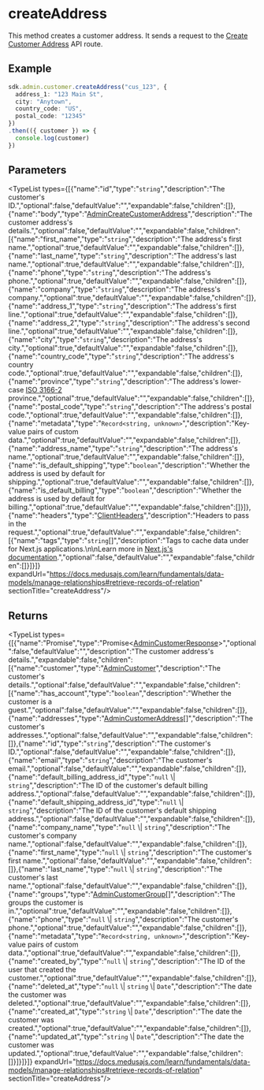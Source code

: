 
# createAddress

This method creates a customer address. It sends a request to the
[Create Customer Address](https://docs.medusajs.com/api/admin#customers\_postcustomersidaddresses)
API route.

## Example

```ts
sdk.admin.customer.createAddress("cus_123", {
  address_1: "123 Main St",
  city: "Anytown",
  country_code: "US",
  postal_code: "12345"
})
.then(({ customer }) => {
  console.log(customer)
})
```

## Parameters

<TypeList types={[{"name":"id","type":"`string`","description":"The customer's ID.","optional":false,"defaultValue":"","expandable":false,"children":[]},{"name":"body","type":"[AdminCreateCustomerAddress](../../../../../types/HttpTypes/interfaces/types.HttpTypes.AdminCreateCustomerAddress/page.mdx)","description":"The customer address's details.","optional":false,"defaultValue":"","expandable":false,"children":[{"name":"first_name","type":"`string`","description":"The address's first name.","optional":true,"defaultValue":"","expandable":false,"children":[]},{"name":"last_name","type":"`string`","description":"The address's last name.","optional":true,"defaultValue":"","expandable":false,"children":[]},{"name":"phone","type":"`string`","description":"The address's phone.","optional":true,"defaultValue":"","expandable":false,"children":[]},{"name":"company","type":"`string`","description":"The address's company.","optional":true,"defaultValue":"","expandable":false,"children":[]},{"name":"address_1","type":"`string`","description":"The address's first line.","optional":true,"defaultValue":"","expandable":false,"children":[]},{"name":"address_2","type":"`string`","description":"The address's second line.","optional":true,"defaultValue":"","expandable":false,"children":[]},{"name":"city","type":"`string`","description":"The address's city.","optional":true,"defaultValue":"","expandable":false,"children":[]},{"name":"country_code","type":"`string`","description":"The address's country code.","optional":true,"defaultValue":"","expandable":false,"children":[]},{"name":"province","type":"`string`","description":"The address's lower-case [ISO 3166-2](https://en.wikipedia.org/wiki/ISO\\_3166-2) province.","optional":true,"defaultValue":"","expandable":false,"children":[]},{"name":"postal_code","type":"`string`","description":"The address's postal code.","optional":true,"defaultValue":"","expandable":false,"children":[]},{"name":"metadata","type":"`Record<string, unknown>`","description":"Key-value pairs of custom data.","optional":true,"defaultValue":"","expandable":false,"children":[]},{"name":"address_name","type":"`string`","description":"The address's name.","optional":true,"defaultValue":"","expandable":false,"children":[]},{"name":"is_default_shipping","type":"`boolean`","description":"Whether the address is used by default for shipping.","optional":true,"defaultValue":"","expandable":false,"children":[]},{"name":"is_default_billing","type":"`boolean`","description":"Whether the address is used by default for billing.","optional":true,"defaultValue":"","expandable":false,"children":[]}]},{"name":"headers","type":"[ClientHeaders](../../../types/js_sdk.admin.ClientHeaders/page.mdx)","description":"Headers to pass in the request.","optional":true,"defaultValue":"","expandable":false,"children":[{"name":"tags","type":"`string`[]","description":"Tags to cache data under for Next.js applications.\n\nLearn more in [Next.js's documentation](https://nextjs.org/docs/app/building-your-application/caching#fetch-optionsnexttags-and-revalidatetag).","optional":false,"defaultValue":"","expandable":false,"children":[]}]}]} expandUrl="https://docs.medusajs.com/learn/fundamentals/data-models/manage-relationships#retrieve-records-of-relation" sectionTitle="createAddress"/>

## Returns

<TypeList types={[{"name":"Promise","type":"Promise&#60;[AdminCustomerResponse](../../../../../types/HttpTypes/interfaces/types.HttpTypes.AdminCustomerResponse/page.mdx)&#62;","optional":false,"defaultValue":"","description":"The customer address's details.","expandable":false,"children":[{"name":"customer","type":"[AdminCustomer](../../../../../types/HttpTypes/interfaces/types.HttpTypes.AdminCustomer/page.mdx)","description":"The customer's details.","optional":false,"defaultValue":"","expandable":false,"children":[{"name":"has_account","type":"`boolean`","description":"Whether the customer is a guest.","optional":false,"defaultValue":"","expandable":false,"children":[]},{"name":"addresses","type":"[AdminCustomerAddress](../../../../../types/HttpTypes/interfaces/types.HttpTypes.AdminCustomerAddress/page.mdx)[]","description":"The customer's addresses.","optional":false,"defaultValue":"","expandable":false,"children":[]},{"name":"id","type":"`string`","description":"The customer's ID.","optional":false,"defaultValue":"","expandable":false,"children":[]},{"name":"email","type":"`string`","description":"The customer's email.","optional":false,"defaultValue":"","expandable":false,"children":[]},{"name":"default_billing_address_id","type":"`null` \\| `string`","description":"The ID of the customer's default billing address.","optional":false,"defaultValue":"","expandable":false,"children":[]},{"name":"default_shipping_address_id","type":"`null` \\| `string`","description":"The ID of the customer's default shipping address.","optional":false,"defaultValue":"","expandable":false,"children":[]},{"name":"company_name","type":"`null` \\| `string`","description":"The customer's company name.","optional":false,"defaultValue":"","expandable":false,"children":[]},{"name":"first_name","type":"`null` \\| `string`","description":"The customer's first name.","optional":false,"defaultValue":"","expandable":false,"children":[]},{"name":"last_name","type":"`null` \\| `string`","description":"The customer's last name.","optional":false,"defaultValue":"","expandable":false,"children":[]},{"name":"groups","type":"[AdminCustomerGroup](../../../../../types/HttpTypes/interfaces/types.HttpTypes.AdminCustomerGroup/page.mdx)[]","description":"The groups the customer is in.","optional":true,"defaultValue":"","expandable":false,"children":[]},{"name":"phone","type":"`null` \\| `string`","description":"The customer's phone.","optional":true,"defaultValue":"","expandable":false,"children":[]},{"name":"metadata","type":"`Record<string, unknown>`","description":"Key-value pairs of custom data.","optional":true,"defaultValue":"","expandable":false,"children":[]},{"name":"created_by","type":"`null` \\| `string`","description":"The ID of the user that created the customer.","optional":true,"defaultValue":"","expandable":false,"children":[]},{"name":"deleted_at","type":"`null` \\| `string` \\| `Date`","description":"The date the customer was deleted.","optional":true,"defaultValue":"","expandable":false,"children":[]},{"name":"created_at","type":"`string` \\| `Date`","description":"The date the customer was created.","optional":true,"defaultValue":"","expandable":false,"children":[]},{"name":"updated_at","type":"`string` \\| `Date`","description":"The date the customer was updated.","optional":true,"defaultValue":"","expandable":false,"children":[]}]}]}]} expandUrl="https://docs.medusajs.com/learn/fundamentals/data-models/manage-relationships#retrieve-records-of-relation" sectionTitle="createAddress"/>
